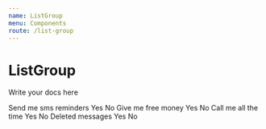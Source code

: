 ```yaml
---
name: ListGroup
menu: Components
route: /list-group
---
```



# ListGroup

Write your docs here

<Playground>
	<ListGroup>
		<ListGroupItem>
			Send me sms reminders
			<ButtonGroup size="small" name="example-default-1" css={styleExample}>
				<ButtonGroupButton>Yes</ButtonGroupButton>
				<ButtonGroupButton>No</ButtonGroupButton>
			</ButtonGroup>
		</ListGroupItem>
		<ListGroupItem>
			Give me free money
			<ButtonGroup size="small" name="example-default-2" css={styleExample}>
				<ButtonGroupButton>Yes</ButtonGroupButton>
				<ButtonGroupButton>No</ButtonGroupButton>
			</ButtonGroup>
		</ListGroupItem>
		<ListGroupItem>
			Call me all the time
			<ButtonGroup size="small" name="example-default-3" css={styleExample}>
				<ButtonGroupButton>Yes</ButtonGroupButton>
				<ButtonGroupButton>No</ButtonGroupButton>
			</ButtonGroup>
		</ListGroupItem>
		<ListGroupItem>
			Deleted messages
			<ButtonGroup size="small" name="example-default-4" css={styleExample}>
				<ButtonGroupButton>Yes</ButtonGroupButton>
				<ButtonGroupButton>No</ButtonGroupButton>
			</ButtonGroup>
		</ListGroupItem>
	</ListGroup>
</Playground>

<PropsTable of={ListGroup} />
